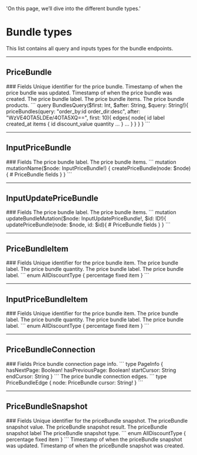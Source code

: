   'On this page, we’ll dive into the different bundle types.'

# Bundle types
This list contains all query and inputs types for the bundle endpoints.

---

## PriceBundle

<Row>
  <Col>
		### Fields
		<Properties> 
			<Property name="id" type="ID!">
				Unique identifier for the price bundle.
			</Property>
			<Property name="updated_at" label="TimeStamp!" route='/other#timestamp'>
				Timestamp of when the price bundle was updated.
			</Property>
			<Property name="created_at" label="TimeStamp!" route='/other#timestamp'>
				Timestamp of when the price bundle was created.
			</Property>
			<Property name="label" type="String!">
				The price bundle label.
			</Property>
			<Property name="items" label="[PriceBundleItem!]!" route="/bundles/types#price-bundle-item">
				The price bundle items.
			</Property>
			<Property name="products" label="[Product!]!" route='/products/types#product'>
				The price bundle products.
			</Property>		
		</Properties>
  </Col>
  <Col sticky>
    <CodeGroup title="Request" tag="POST" label="https://services.lightfunnels.com/api/v2">
			```
			query BundlesQuery($first: Int, $after: String, $query: String!){
				priceBundles(query: "order_by:id order_dir:desc", after: "WzVE4OTA5LDEe/4OTA5XQ==", first: 10){
					edges{
						node{
							id
							label
							created_at
							items {
								id
								discount_value
								quantity
								...
							}
							...
						}
					}
				}
			}
			```
    </CodeGroup>
  </Col>
</Row>

---

## InputPriceBundle

<Row>
  <Col>
		### Fields
		<Properties> 
			<Property name="label" type="String!">
				The price bundle label.
			</Property>
			<Property name="items" label="[InputPriceBundleItem!]!" route="/bundles/types#input-price-bundle-item">
				The price bundle items.
			</Property>
		</Properties>
  </Col>
  <Col sticky>
    <CodeGroup title="Request" tag="POST" label="https://services.lightfunnels.com/api/v2">
			```
			mutation mutationName($node: InputPriceBundle!) {
				createPriceBundle(node: $node){
					# PriceBundle fields
				}
			}
			```
    </CodeGroup>
  </Col>
</Row>

---

## InputUpdatePriceBundle

<Row>
  <Col>
		### Fields
		<Properties> 
			<Property name="label" type="String!">
				The price bundle label.
			</Property>
			<Property name="items" label="[InputPriceBundleItem!]!" route="/bundles/types#input-price-bundle-item">
				The price bundle items.
			</Property>
		</Properties>
  </Col>
  <Col sticky>
    <CodeGroup title="Request" tag="POST" label="https://services.lightfunnels.com/api/v2">
			```
			mutation updateBundleMutation($node: InputUpdatePriceBundle!, $id: ID!){
				updatePriceBundle(node: $node, id: $id){
					# PriceBundle fields
				}
			}
			```
    </CodeGroup>
  </Col>
</Row>

---

## PriceBundleItem


<Row>
  <Col>
		### Fields
		<Properties> 
			<Property name="id" type="ID!">
				Unique identifier for the price bundle item.
			</Property>
			<Property name="label" type="String!">
				The price bundle label.
			</Property>
			<Property name="quantity" type="Int!">
				The price bundle quantity.
			</Property>
			<Property name="discount_value" type="Float!">
				The price bundle label.
			</Property>
			<Property name="discount_type" type="AllDiscountType!">
				The price bundle label.
			</Property>
			```
			enum AllDiscountType {
				percentage
				fixed
				item
			}
			```
		</Properties>
  </Col>
</Row>

---

## InputPriceBundleItem	

<Row>
  <Col>
		### Fields
		<Properties> 
			<Property name="id" type="ID!">
				Unique identifier for the price bundle item.
			</Property>
			<Property name="label" type="String!">
				The price bundle label.
			</Property>
			<Property name="quantity" type="Int!">
				The price bundle quantity.
			</Property>
			<Property name="discount_value" type="Float!">
				The price bundle label.
			</Property>
			<Property name="discount_type" type="AllDiscountType!">
				The price bundle label.
			</Property>
			```
			enum AllDiscountType {
				percentage
				fixed
				item
			}
			```
		</Properties>
  </Col>
</Row>

---

## PriceBundleConnection

<Row>
  <Col>
		### Fields
		<Properties> 
			<Property name="pageInfo" type="PageInfo!">
				Price bundle connection page info.
				```
				type PageInfo {
					hasNextPage: Boolean!
					hasPreviousPage: Boolean!
					startCursor: String
					endCursor: String
				}
				```
			</Property>
			<Property name="edges" type="[PriceBundleEdge]">
				The price bundle connection edges.
				```
				type PriceBundleEdge {
					node: PriceBundle
					cursor: String!
				}
				```
			</Property>
		</Properties>
  </Col>
</Row>

---

## PriceBundleSnapshot

<Row>
  <Col>
		### Fields
		<Properties> 
			<Property name="id" type="ID!">
				Unique identifier for the priceBundle snapshot.
			</Property>
			<Property name="value" type="Float!">
				The priceBundle snapshot value.
			</Property>
			<Property name="discount_result" type="Float!">
				The priceBundle snapshot result.
			</Property>
			<Property name="label" type="String!">
				The priceBundle snapshot label
			</Property>
			<Property name="type" type="AllDiscountType">
				The priceBundle snapshot type.
				```
				enum AllDiscountType {
					percentage
					fixed
					item
				}
				```
			</Property>
			<Property name="updated_at" label="TimeStamp!" route='/other#timestamp'>
				Timestamp of when the priceBundle snapshot was updated.
			</Property>
			<Property name="created_at" label="TimeStamp!" route='/other#timestamp'>
				Timestamp of when the priceBundle snapshot was created.
			</Property>
		</Properties>
  </Col>
</Row>
